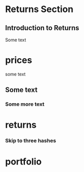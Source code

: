 # Returns Section {-}

## Introduction to Returns

Some text



# prices
some text

## Some text

### Some more text {-}

# returns

### Skip to three hashes

# portfolio